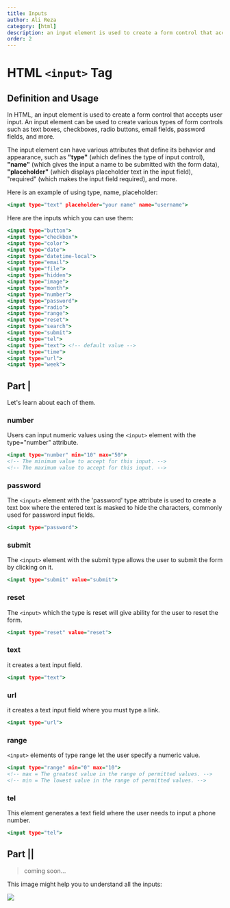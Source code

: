 ```yaml
---
title: Inputs
author: Ali Reza
category: [html]
description: an input element is used to create a form control that accepts user input.
order: 2
---
```


# HTML `<input>` Tag

## Definition and Usage

In HTML, an input element is used to create a form control that accepts user input. An input element can be used to create various types of form controls such as text boxes, checkboxes, radio buttons, email fields, password fields, and more.

The input element can have various attributes that define its behavior and appearance, such as **"type"** (which defines the type of input control), **"name"** (which gives the input a name to be submitted with the form data), **"placeholder"** (which displays placeholder text in the input field), "required" (which makes the input field required), and more.

Here is an example of using type, name, placeholder:

```html:index.html
<input type="text" placeholder="your name" name="username">
```

Here are the inputs which you can use them:

```html:index.html
<input type="button">
<input type="checkbox">
<input type="color">
<input type="date">
<input type="datetime-local">
<input type="email">
<input type="file">
<input type="hidden">
<input type="image">
<input type="month">
<input type="number">
<input type="password">
<input type="radio">
<input type="range">
<input type="reset">
<input type="search">
<input type="submit">
<input type="tel">
<input type="text"> <!-- default value -->
<input type="time">
<input type="url">
<input type="week">
```

## Part |

Let's learn about each of them.

### number

Users can input numeric values using the `<input>` element with the type="number" attribute.

```html:index.html
<input type="number" min="10" max="50">
<!-- The minimum value to accept for this input. -->
<!-- The maximum value to accept for this input. -->
```

### password

The `<input>` element with the 'password' type attribute is used to create a text box where the entered text is masked to hide the characters, commonly used for password input fields.

```html:index.html
<input type="password">
```

### submit

The `<input>` element with the submit type allows the user to submit the form by clicking on it.

```html:index.html
<input type="submit" value="submit">
```

### reset

The `<input>` which the type is reset will give ability for the user to reset the form.

```html:index.html
<input type="reset" value="reset">
```

### text

it creates a text input field.

```html:index.html
<input type="text">
```

### url

it creates a text input field where you must type a link.

```html:index.html
<input type="url">
```

### range

`<input>` elements of type range let the user specify a numeric value.

```html:index.html
<input type="range" min="0" max="10">
<!-- max = The greatest value in the range of permitted values. -->
<!-- min = The lowest value in the range of permitted values. -->
```

### tel

This element generates a text field where the user needs to input a phone number.

```html:index.html
<input type="tel">
```

## Part ||

> coming soon...

This image might help you to understand all the inputs:

<img src="https://user-images.githubusercontent.com/99729607/221445510-45a02df6-7d67-4eee-afb4-2fd1f04856ab.png" />
